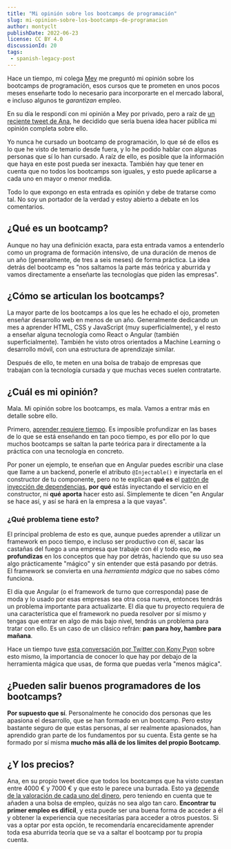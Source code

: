 ```yaml
---
title: "Mi opinión sobre los bootcamps de programación"
slug: mi-opinion-sobre-los-bootcamps-de-programacion
author: montyclt
publishDate: 2022-06-23
license: CC BY 4.0
discussionId: 20
tags:
 - spanish-legacy-post
---
```


Hace un tiempo, mi colega [Mey](https://twitter.com/meypixel) me preguntó mi
opinión sobre los bootcamps de programación, esos cursos que te prometen en
unos pocos meses enseñarte todo lo necesario para incorporarte en el mercado
laboral, e incluso algunos te _garantizan_ empleo.

En su día le respondí con mi opinión a Mey por privado, pero a raíz de [un
reciente tweet de
Ana](https://twitter.com/analorule9/status/1540004985487953920),
he decidido que sería buena idea hacer pública mi opinión completa sobre ello.

<Alert severity="warning">
Yo nunca he cursado un bootcamp de programación, lo que sé de ellos es lo que he
visto de temario desde fuera, y lo he podido hablar con algunas personas que sí
lo han cursado. A raíz de ello, es posible que la información que haya en este
post pueda ser inexacta. También hay que tener en cuenta que no todos los
bootcamps son iguales, y esto puede aplicarse a cada uno en mayor o menor
medida.

Todo lo que expongo en esta entrada es opinión y debe de tratarse como tal. No
soy un portador de la verdad y estoy abierto a debate en los comentarios.


</Alert>

## ¿Qué es un bootcamp?
Aunque no hay una definición exacta, para esta entrada vamos a entenderlo como
un programa de formación intensivo, de una duración de menos de un año
(generalmente, de tres a seis meses) de forma práctica. La idea detrás del
bootcamp es "nos saltamos la parte más teórica y aburrida y vamos directamente a
enseñarte las tecnologías que piden las empresas".

## ¿Cómo se articulan los bootcamps?
La mayor parte de los bootcamps a los que les he echado el ojo, prometen
enseñar desarrollo web en menos de un año. Generalmente dedicando un mes a
aprender HTML, CSS y JavaScript (muy superficialmente), y el resto a enseñar
alguna tecnología como React o Angular (también superficialmente). También he
visto otros orientados a Machine Learning o desarrollo móvil, con una estructura
de aprendizaje similar.

Después de ello, te meten en una bolsa de trabajo de empresas que trabajan con
la tecnología cursada y que muchas veces suelen contratarte.

## ¿Cuál es mi opinión?
Mala. Mi opinión sobre los bootcamps, es mala. Vamos a entrar más en detalle
sobre ello.

Primero, [aprender requiere
tiempo](https://blog.koalite.com/2014/11/aprende-despacio/). Es imposible
profundizar en las bases de lo que se está enseñando en tan poco tiempo, es por
ello por lo que muchos bootcamps se saltan la parte teórica para ir
directamente a la práctica con una tecnología en concreto.

Por poner un ejemplo, te enseñan que en Angular puedes escribir una clase
que llame a un backend, ponerle el atributo `@Injectable()` e inyectarla en el
constructor de tu componente, pero no te explican **qué es** el [patrón de
inyección de dependencias](https://martinfowler.com/articles/injection.html),
**por qué** estás inyectando el servicio en el constructor, ni **qué aporta**
hacer esto así. Simplemente te dicen "en Angular se hace así, y así se hará en
la empresa a la que vayas".

### ¿Qué problema tiene esto?
El principal problema de esto es que, aunque puedes aprender a utilizar un
framework en poco tiempo, e incluso ser productivo con él, sacar las castañas
del fuego a una empresa que trabaje con él y todo eso, **no profundizas** en los
conceptos que hay por detrás, haciendo que su uso sea algo prácticamente
"mágico" y sin entender que está pasando por detrás. El framework se convierta
en una _herramienta mágica_ que no sabes cómo funciona.

El día que Angular (o el framework de turno que corresponda) pase de moda y lo
usado por esas empresas sea otra cosa nueva, entonces tendrás un problema
importante para actualizarte. El día que tu proyecto requiera de una
característica que el framework no pueda resolver por sí mismo y tengas que
entrar en algo de más bajo nivel, tendrás un problema para tratar con ello. Es
un caso de un clásico refrán: **pan para hoy, hambre para mañana**.

Hace un tiempo tuve [esta conversación por Twitter con Kony
Pyon](https://twitter.com/konypyon/status/1255808489332580354) sobre esto
mismo, la importancia de conocer lo que hay por debajo de la herramienta mágica
que usas, de forma que puedas verla "menos mágica".

## ¿Pueden salir buenos programadores de los bootcamps?
**Por supuesto que sí**. Personalmente he conocido dos personas que les apasiona
el desarrollo, que se han formado en un bootcamp. Pero estoy bastante seguro de
que estas personas, al ser realmente apasionados, han aprendido gran parte de
los fundamentos por su cuenta. Esta gente se ha formado por sí misma **mucho más
allá de los límites del propio Bootcamp**.

## ¿Y los precios?
Ana, en su propio tweet dice que todos los bootcamps que ha visto cuestan entre
4000 € y 7000 € y que esto le parece una burrada. Esto ya [depende de la
valoración de cada uno del
dinero](https://mises.org/es/library/teoria-del-valor-subjetivo), pero teniendo
en cuenta que te añaden a una bolsa de empleo, quizás no sea algo tan caro.
**Encontrar tu primer empleo es difícil**, y esta puede ser una buena forma de
acceder a él y obtener la experiencia que necesitarías para acceder a otros
puestos. Si vas a optar por esta opción, te recomendaría encarecidamente
aprender toda esa aburrida teoría que se va a saltar el bootcamp por tu propia
cuenta.
